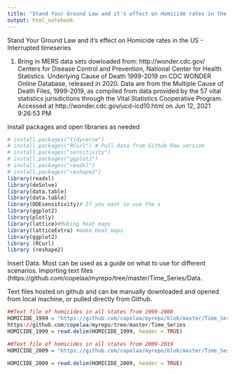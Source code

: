 ```yaml
---
title: "Stand Your Ground Law and it's effect on Homicide rates in the US - Interrupted timeseries"
output: html_notebook
---
```

Stand Your Ground Law and it's effect on Homicide rates in the US - Interrupted timeseries 

1.  Bring in MERS data sets dowloaded from: http://wonder.cdc.gov/
    Centers for Disease Control and Prevention, National Center for Health Statistics. Underlying Cause of Death
    1999-2019 on CDC WONDER Online Database, released in 2020. Data are from the Multiple Cause of Death Files,        1999-2019, as compiled from data provided by the 57 vital statistics jurisdictions through the Vital Statistics     Cooperative Program. Accessed at http://wonder.cdc.gov/ucd-icd10.html on Jun 12, 2021 9:26:53 PM
    
Install packages and open libraries as needed
```r
# install.packages("tidyverse")
# install.packages("RCurl") # Pull data from Github Raw version 
# install.packages("sensitivity")
# install.packages("ggplot2")
# install.packages("readxl")
# install.packages("reshape2")
library(readxl)
library(deSolve)
library(data.table)
library(data.table)
library(ODEsensitivity)# If you want to use the s
library(ggplot2)
library(plotly)
library(lattice)#Making heat maps
library(latticeExtra) #make Heat maps
library(ggplot2)
library (RCurl)
library (reshape2)
```

Insert Data. Most can be used as a guide on what to use for different scenarios. Importing text files (https://github.com/copelaa/myrepo/tree/master/Time_Series/Data.

Text files hosted on github and can be manually downloaded and opened from local machine, or pulled directly from Github. 
```r
##Text file of homicides in all states from 1999-2008
HOMICIDE_1999 = "https://github.com/copelaa/myrepo/blob/master/Time_Series/Data/Underlying%20Cause%20of%20Death%2C%202019-2008.txt"
https://github.com/copelaa/myrepo/tree/master/Time_Series
HOMICIDE_1999 = read.delim(HOMICIDE_1999, header = TRUE)

##Text file of homicides in all states from 2009-2019
HOMICIDE_2009 = "https://github.com/copelaa/myrepo/blob/master/Time_Series/Data/Underlying%20Cause%20of%20Death%2C%202009-2019.txt"

HOMICIDE_2009 = read.delim(HOMICIDE_2009, header = TRUE)

```

